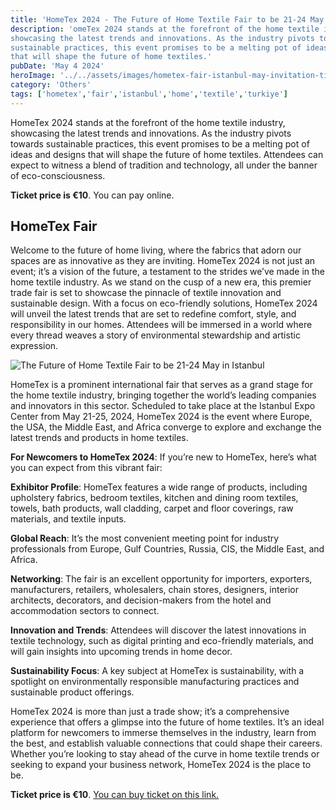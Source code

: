 ```yaml
---
title: 'HomeTex 2024 - The Future of Home Textile Fair to be 21-24 May in Istanbul'
description: 'omeTex 2024 stands at the forefront of the home textile industry, 
showcasing the latest trends and innovations. As the industry pivots towards 
sustainable practices, this event promises to be a melting pot of ideas and designs 
that will shape the future of home textiles.'
pubDate: 'May 4 2024'
heroImage: '../../assets/images/hometex-fair-istanbul-may-invitation-ticket.png'
category: 'Others'
tags: ['hometex','fair','istanbul','home','textile','turkiye']
---
```


HomeTex 2024 stands at the forefront of the home textile industry, 
showcasing the latest trends and innovations. As the industry pivots towards 
sustainable practices, this event promises to be a melting pot of ideas and designs 
that will shape the future of home textiles. Attendees can expect to witness a 
blend of tradition and technology, all under the banner of eco-consciousness.

**Ticket price is €10**. You can pay online.

## HomeTex Fair

Welcome to the future of home living, where the fabrics that adorn our 
spaces are as innovative as they are inviting. HomeTex 2024 is not just 
an event; it’s a vision of the future, a testament to the strides 
we’ve made in the home textile industry. As we stand on the cusp of a 
new era, this premier trade fair is set to showcase the pinnacle of 
textile innovation and sustainable design. With a focus on eco-friendly 
solutions, HomeTex 2024 will unveil the latest trends that are set 
to redefine comfort, style, and responsibility in our homes. 
Attendees will be immersed in a world where every thread weaves a 
story of environmental stewardship and artistic expression.

![The Future of Home Textile Fair to be 21-24 May in Istanbul](src/assets/images/hometex-fair-subject-is-reality-ai-home-textile.png)

HomeTex is a prominent international fair that serves as a grand stage for the home 
textile industry, bringing together the world’s leading companies and innovators in 
this sector. Scheduled to take place at the Istanbul Expo Center from May 21-25, 2024, 
HomeTex 2024 is the event where Europe, the USA, the Middle East, and Africa converge 
to explore and exchange the latest trends and products in home textiles.

**For Newcomers to HomeTex 2024**: If you’re new to HomeTex, here’s what you can expect from this vibrant fair:

**Exhibitor Profile**: HomeTex features a wide range of products, including upholstery 
fabrics, bedroom textiles, kitchen and dining room textiles, towels, bath products, 
wall cladding, carpet and floor coverings, raw materials, and textile inputs.

**Global Reach**: It’s the most convenient meeting point for industry professionals 
from Europe, Gulf Countries, Russia, CIS, the Middle East, and Africa.

**Networking**: The fair is an excellent opportunity for importers, exporters, 
manufacturers, retailers, wholesalers, chain stores, designers, interior 
architects, decorators, and decision-makers from the hotel and accommodation 
sectors to connect.

**Innovation and Trends**: Attendees will discover the latest innovations in textile 
technology, such as digital printing and eco-friendly materials, and will gain 
insights into upcoming trends in home decor.

**Sustainability Focus**: A key subject at HomeTex is sustainability, with a 
spotlight on environmentally responsible manufacturing practices and sustainable 
product offerings.

HomeTex 2024 is more than just a trade show; it’s a comprehensive experience 
that offers a glimpse into the future of home textiles. It’s an ideal platform 
for newcomers to immerse themselves in the industry, learn from the best, and 
establish valuable connections that could shape their careers. Whether you’re 
looking to stay ahead of the curve in home textile trends or seeking to expand 
your business network, HomeTex 2024 is the place to be.

**Ticket price is €10**.
[You can buy ticket on this link.](https://hometex.com.tr/en/online-ticket)